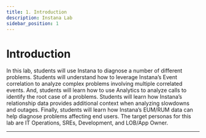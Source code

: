 ```yaml
---
title: 1. Introduction
description: Instana Lab
sidebar_position: 1
---
```


# Introduction
In this lab, students will use Instana to diagnose a number of different problems. Students will understand how to leverage Instana’s 
Event correlation to analyze complex problems involving multiple correlated events. And, students will learn how to use Analytics to 
analyze calls to identify the root case of a problems. Students will learn how Instana’s relationship data provides additional context 
when analyzing slowdowns and outages. Finally, students will learn how Instana’s EUM/RUM data can help diagnose problems affecting
end users. The target personas for this lab are IT Operations, SREs, Development, and LOB/App Owner.

---
